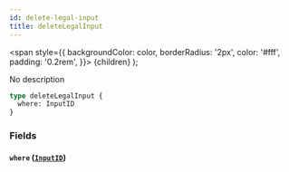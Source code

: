 ```yaml
---
id: delete-legal-input
title: deleteLegalInput
---
```


<span
style={{
      backgroundColor: color,
      borderRadius: '2px',
      color: '#fff',
      padding: '0.2rem',
    }}>
{children}
</span>
);

No description

```graphql
type deleteLegalInput {
  where: InputID
}
```

### Fields

#### `where` ([`InputID`](/v1/inputs/input-id))
